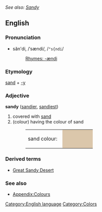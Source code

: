 ''See also: [[Sandy]]''
==English==
[[Category:English language]]
===Pronunciation===
*săn'di, /ˈsændi/, /<tt>"s{ndi</tt>/
*:[[Rhymes:English:-ændi|Rhymes: -ændi]]

===Etymology===
[[sand]] + [[-y]]

===Adjective===
'''sandy''' ([[sandier]], [[sandiest]])

#covered with [[sand]]
#(colour) having the colour of sand
#:<table><tr><td>sand colour: &nbsp;</td><td bgcolor="#DBC7AB" width="80">&nbsp; </td></tr></table>

===Derived terms===
*[[Great Sandy Desert]]

===See also===
*[[Wiktionary_Appendix:Colours|Appendix:Colours]]

[[Category:Colors]]